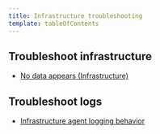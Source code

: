```yaml
---
title: Infrastructure troubleshooting
template: tableOfContents
---
```


## Troubleshoot infrastructure

* [No data appears (Infrastructure)](/docs/infrastructure/infrastructure-troubleshooting/troubleshoot-infrastructure/no-data-appears-infrastructure)

## Troubleshoot logs

* [Infrastructure agent logging behavior](/docs/infrastructure/infrastructure-troubleshooting/troubleshoot-logs/infrastructure-agent-logging-behavior)
